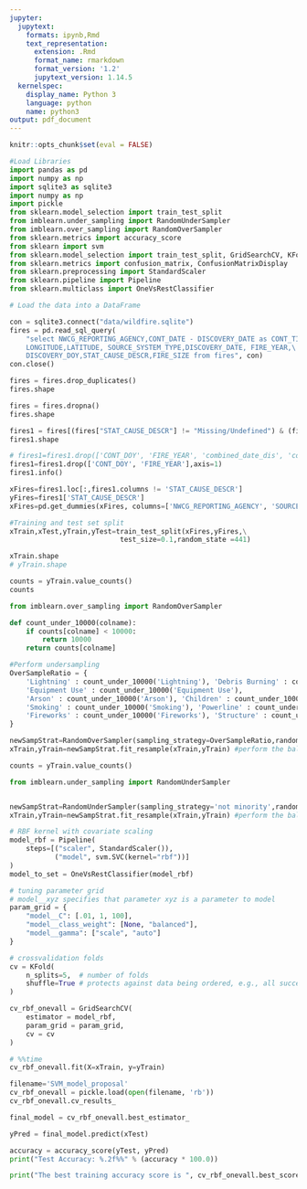 ---
jupyter:
  jupytext:
    formats: ipynb,Rmd
    text_representation:
      extension: .Rmd
      format_name: rmarkdown
      format_version: '1.2'
      jupytext_version: 1.14.5
  kernelspec:
    display_name: Python 3
    language: python
    name: python3
output: pdf_document
---

```{r setup, include=FALSE}
knitr::opts_chunk$set(eval = FALSE)
```

```{python}
#Load Libraries
import pandas as pd
import numpy as np
import sqlite3 as sqlite3
import numpy as np
import pickle
from sklearn.model_selection import train_test_split
from imblearn.under_sampling import RandomUnderSampler
from imblearn.over_sampling import RandomOverSampler
from sklearn.metrics import accuracy_score
from sklearn import svm
from sklearn.model_selection import train_test_split, GridSearchCV, KFold
from sklearn.metrics import confusion_matrix, ConfusionMatrixDisplay
from sklearn.preprocessing import StandardScaler
from sklearn.pipeline import Pipeline
from sklearn.multiclass import OneVsRestClassifier
```

```{python}
# Load the data into a DataFrame

con = sqlite3.connect("data/wildfire.sqlite")
fires = pd.read_sql_query(
    "select NWCG_REPORTING_AGENCY,CONT_DATE - DISCOVERY_DATE as CONT_TIME, CONT_DOY, \
    LONGITUDE,LATITUDE, SOURCE_SYSTEM_TYPE,DISCOVERY_DATE, FIRE_YEAR,\
    DISCOVERY_DOY,STAT_CAUSE_DESCR,FIRE_SIZE from fires", con)
con.close()
```


```{python}
fires = fires.drop_duplicates()
fires.shape
```

```{python}
fires = fires.dropna()
fires.shape
```

```{python}
fires1 = fires[(fires["STAT_CAUSE_DESCR"] != "Missing/Undefined") & (fires["STAT_CAUSE_DESCR"] != "Miscellaneous")]
fires1.shape
```


```{python}
# fires1=fires1.drop(['CONT_DOY', 'FIRE_YEAR', 'combined_date_dis', 'combined_date_con'],axis=1)
fires1=fires1.drop(['CONT_DOY', 'FIRE_YEAR'],axis=1)
fires1.info()
```

```{python}
xFires=fires1.loc[:,fires1.columns != 'STAT_CAUSE_DESCR']
yFires=fires1['STAT_CAUSE_DESCR']
xFires=pd.get_dummies(xFires, columns=['NWCG_REPORTING_AGENCY', 'SOURCE_SYSTEM_TYPE'])

#Training and test set split
xTrain,xTest,yTrain,yTest=train_test_split(xFires,yFires,\
                           test_size=0.1,random_state =441)

xTrain.shape
# yTrain.shape
```

```{python}
counts = yTrain.value_counts()
counts
```

```{python}
from imblearn.over_sampling import RandomOverSampler

def count_under_10000(colname):
    if counts[colname] < 10000:
        return 10000
    return counts[colname]

#Perform undersampling
OverSampleRatio = {
    'Lightning' : count_under_10000('Lightning'), 'Debris Burning' : count_under_10000('Debris Burning'), 'Campfire' : count_under_10000('Campfire'), 
    'Equipment Use' : count_under_10000('Equipment Use'),    
    'Arson' : count_under_10000('Arson'), 'Children' : count_under_10000('Children'), 'Railroad' : count_under_10000('Railroad'),
    'Smoking' : count_under_10000('Smoking'), 'Powerline' : count_under_10000('Powerline'),
    'Fireworks' : count_under_10000('Fireworks'), 'Structure' : count_under_10000('Structure')
}

newSampStrat=RandomOverSampler(sampling_strategy=OverSampleRatio,random_state=441) #Goal balance all classes
xTrain,yTrain=newSampStrat.fit_resample(xTrain,yTrain) #perform the balancing newX and newY are balanced X and y
```

```{python}
counts = yTrain.value_counts()
```

```{python}
from imblearn.under_sampling import RandomUnderSampler


newSampStrat=RandomUnderSampler(sampling_strategy='not minority',random_state=441) #Goal balance all classes
xTrain,yTrain=newSampStrat.fit_resample(xTrain,yTrain) #perform the balancing newX and newY are balanced X and y
```

```{python, eval=FALSE}
# RBF kernel with covariate scaling
model_rbf = Pipeline(
    steps=[("scaler", StandardScaler()), 
           ("model", svm.SVC(kernel="rbf"))]
)
model_to_set = OneVsRestClassifier(model_rbf)

# tuning parameter grid
# model__xyz specifies that parameter xyz is a parameter to model
param_grid = {
    "model__C": [.01, 1, 100],
    "model__class_weight": [None, "balanced"],
    "model__gamma": ["scale", "auto"]
}

# crossvalidation folds
cv = KFold(
    n_splits=5,  # number of folds
    shuffle=True # protects against data being ordered, e.g., all successes first
)

cv_rbf_onevall = GridSearchCV(
    estimator = model_rbf,
    param_grid = param_grid,
    cv = cv
)
```

```{python, eval=FALSE}
# %%time
cv_rbf_onevall.fit(X=xTrain, y=yTrain)
```

```{python}
filename='SVM_model_proposal'
cv_rbf_onevall = pickle.load(open(filename, 'rb'))
cv_rbf_onevall.cv_results_
```

```{python}
final_model = cv_rbf_onevall.best_estimator_
```

```{python, eval=FALSE}
yPred = final_model.predict(xTest) 
```


```{python}
accuracy = accuracy_score(yTest, yPred)
print("Test Accuracy: %.2f%%" % (accuracy * 100.0))
```

```{python}
print("The best training accuracy score is ", cv_rbf_onevall.best_score_ * 100, "%")
```

